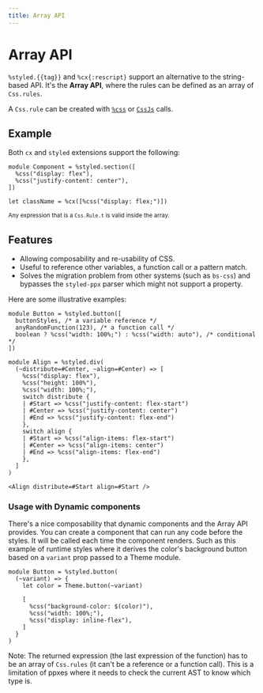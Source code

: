```yaml
---
title: Array API
---
```


# Array API

`%styled.{{tag}}` and `%cx{:rescript}` support an alternative to the string-based API. It's the **Array API**, where the rules can be defined as an array of `Css.rules`.

A `Css.rule` can be created with [`%css`](./css) or [`CssJs`](./runtime) calls.

## Example

Both `cx` and `styled` extensions support the following:

```rescript
module Component = %styled.section([
  %css("display: flex"),
  %css("justify-content: center"),
])

let className = %cx([%css("display: flex;")])
```

<small>Any expression that is a `Css.Rule.t` is valid inside the array.</small>

## Features

- Allowing composability and re-usability of CSS.
- Useful to reference other variables, a function call or a pattern match.
- Solves the migration problem from other systems (such as `bs-css`) and bypasses the `styled-ppx` parser which might not support a property.

Here are some illustrative examples:

```rescript
module Button = %styled.button([
  buttonStyles, /* a variable reference */
  anyRandomFunction(123), /* a function call */
  boolean ? %css("width: 100%;") : %css("width: auto"), /* conditional */
])

```

```rescript
module Align = %styled.div(
  (~distribute=#Center, ~align=#Center) => [
    %css("display: flex"),
    %css("height: 100%"),
    %css("width: 100%;"),
    switch distribute {
    | #Start => %css("justify-content: flex-start")
    | #Center => %css("justify-content: center")
    | #End => %css("justify-content: flex-end")
    },
    switch align {
    | #Start => %css("align-items: flex-start")
    | #Center => %css("align-items: center")
    | #End => %css("align-items: flex-end")
    },
  ]
)

<Align distribute=#Start align=#Start />
```

### Usage with Dynamic components

There's a nice composability that dynamic components and the Array API provides. You can create a component that can run any code before the styles. It will be called each time the component renders. Such as this example of runtime styles where it derives the color's background button based on a `variant` prop passed to a Theme module.

```rescript
module Button = %styled.button(
  (~variant) => {
    let color = Theme.button(~variant)

    [
      %css("background-color: $(color)"),
      %css("width: 100%;"),
      %css("display: inline-flex"),
    ]
  }
)
```

Note: The returned expression (the last expression of the function) has to be an array of `Css.rules` (it can't be a reference or a function call). This is a limitation of ppxes where it needs to check the current AST to know which type is.
